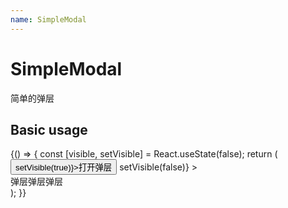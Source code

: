 ```yaml
---
name: SimpleModal
---
```




# SimpleModal

简单的弹层

## Basic usage

<Playground>
  {() => {
    const [visible, setVisible] = React.useState(false);
    return (
      <div>
        <button onClick={()=>setVisible(true)}>打开弹层</button>
        <SimpleModal
          visible={visible}
          onClose={()=>setVisible(false)}
        >
          <div style={{
            width: 400,
            height: 400,
            margin: '20px auto',
            background: '#fff'
          }}>
            弹层弹层弹层
          </div>
        </SimpleModal>
      </div>
    );
  }}
</Playground>
